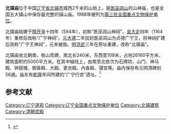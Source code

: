 {{coord|41|35|40|N|121|45|21|E|display=title|scale:10000}}
{{文物保护单位
| 级别 = 全国
| 名称 = 北镇庙
| 图片 = [[File:Beizhen_Temple_2011-08.JPG|250px]]<br><small>北镇庙中心建筑大殿，2011年8月</small>
| 所在 = [[辽宁省|辽宁省]][[北镇市|北镇市]]
| 分类 = 古建筑
| 时代 = 明至清
| 编号 = [[第三批全国重点文物保护单位|3-127]]
| 登录 = 1988年1月13日
}}

'''北镇庙'''位于中国[[辽宁省|辽宁省]][[北镇市|北镇市]]城西2千米的山岗上，是[[医巫闾山|医巫闾山]]的山神庙，也是全国五大镇山中保存最完整的镇山庙。1988年被列为[[第三批全国重点文物保护单位|第三批全国重点文物保护单位]]。

北镇庙始建于[[隋朝|隋]][[开皇|开皇]]十四年（594年），初称“医巫闾山神祠”。[[金朝|金]][[大定_(金朝)|大定]]四年（1164年）重修后改称“广宁神祠”。[[元朝|元]][[大德_(元朝)|大德]]二年加封医巫闾山为贞德广宁王，将神祠扩建后改称“广宁王神祠”，元末被毁。[[明朝|明]][[洪武|洪武]]三年在原址重建，改称“北镇庙”。

北镇庙坐北朝南，依山而建，南北长240米，东西宽109米，占地26160平方米，建筑面积约5000平方米。在其中轴线上，由南至北依次为石牌坊、山门、神马殿、钟鼓楼、御香殿、大殿、更衣殿、內香殿、寝宫等。庙内保存有元明清碑刻56通。庙东有[[乾隆|乾隆]]年间所建的“广宁行宫”遗址。<ref>{{Cite book |title=全国重点文物保护单位·第一至第五批·第Ⅰ卷 |publisher=文物出版社 |year=2004 |isbn=7-5010-1525-2 |pages=511}}</ref>

==参考文献==
{{reflist}}

{{辽宁全国重点文物保护单位}}
{{岳镇海渎祭祀}}

{{DEFAULTSORT:Bei}}
[[Category:辽宁道观|Category:辽宁道观]]
[[Category:辽宁全国重点文物保护单位|Category:辽宁全国重点文物保护单位]]
[[Category:北镇建筑|Category:北镇建筑]]
[[Category:清朝宫殿|Category:清朝宫殿]]